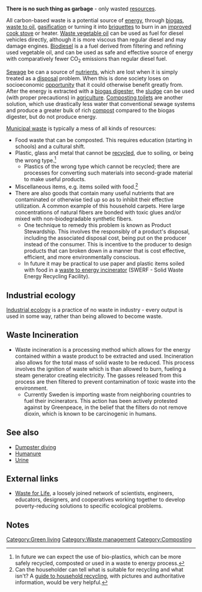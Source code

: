 '''There is no such thing as garbage''' - only wasted [[resources]].

All carbon-based waste is a potential source of [[energy]], through [[biogas]], [[waste to oil]], [[gasification]] or turning it into [[briquettes]] to burn in an [[improved cook stove]] or heater.  [[Waste vegetable oil]] can be used as fuel for diesel vehicles directly, although it is more viscous than regular diesel and may damage engines. [[Biodiesel]] is a a fuel derived from filtering and refining used vegetable oil, and can be used as safe and effective source of energy with comparatively fewer CO<sub>2</sub> emissions than regular diesel fuel. 

[[Sewage]] be can a source of [[nutrients]], which are lost when it is simply treated as a [[waste disposal|disposal]] problem. When this is done society loses on socioeconomic [[economic opportunities in sustainability|opportunity]] that it could otherwise benefit greatly from. After the energy is extracted with a [[biogas digester]], the [[sewage sludge|sludge]] can be used (with proper precautions) in [[agriculture]]. [[Composting toilets]] are another solution, which use drastically less water that conventional sewage systems and produce a greater bulk of rich [[compost]] compared to the biogas digester, but do not produce energy.

[[Municipal waste]] is typically a mess of all kinds of resources:
* Food waste that can be composted. This requires education (starting in schools) and a cultural shift.
* Plastic, glass and metal that cannot be [[recycling|recycled]], due to soiling, or being the wrong type.<ref>In future we can expect the use of bio-plastics, which can be more safely recycled, composted or used in a waste to energy process.</ref>
** Plastics of the wrong type which cannot be recycled; there are processes for converting such materials into second-grade material to make useful products.{{expand}}
* Miscellaneous items, e.g. items soiled with food.<ref>Can the householder can tell what is suitable for recycling and what isn't? A [[guide to household recycling]], with pictures and authoritative information, would be very helpful.{{sp}}</ref>
* There are also goods that contain many useful nutrients that are contaminated or otherwise tied up so as to inhibit their effective utilization. A common example of this household carpets. Here large concentrations of natural fibers are bonded with toxic glues and/or mixed with non-biodegradable synthetic fibers. 
** One technique to remedy this problem is known as Product Stewardship. This involves the responsibly of a product's disposal, including the associated disposal cost, being put on the producer instead of the consumer. This is incentive to the producer to design products that can broken down in a manner that is cost effective, efficient, and more environmentally conscious. 
** In future it may be practical to use paper and plastic items soiled with food in a [[waste to energy incinerator]] (SWERF - Solid Waste Energy Recycling Facility).

== Industrial ecology ==
[[Industrial ecology]] is a practice of no waste in industry - every output is used in some way, rather than being allowed to become waste.

== Waste Incineration ==
*Waste incineration is a processing method which allows for the energy contained within a waste product to be extracted and used. Incineration also allows for the total mass of solid waste to be reduced. This process involves the ignition of waste which is than allowed to burn, fueling a steam generator creating electricity. The gasses released from this process are then filtered to prevent contamination of toxic waste into the environment. 
**Currently Sweden is importing waste from neighboring countries to fuel their incinerators. This action has been actively protested against by Greenpeace, in the belief that the filters do not remove dioxin, which is known to be carcinogenic in humans.

== See also ==
* [[Dumpster diving]]
* [[Humanure]]
* [[Urine]]

== External links ==

* [http://wasteforlife.org/ Waste for Life], a loosely joined network of scientists, engineers, educators, designers, and cooperatives working together to develop poverty-reducing solutions to specific ecological problems.

== Notes ==
<small><references/></small>

[[Category:Green living]]
[[Category:Waste management]]
[[Category:Composting]]